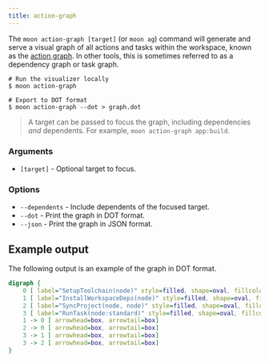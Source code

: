 ```yaml
---
title: action-graph
---
```



<VersionLabel version="1.15.0" header />

The `moon action-graph [target]` (or `moon ag`) command will generate and serve a visual graph of
all actions and tasks within the workspace, known as the
[action graph](../how-it-works/action-graph). In other tools, this is sometimes referred to as a
dependency graph or task graph.

```shell
# Run the visualizer locally
$ moon action-graph

# Export to DOT format
$ moon action-graph --dot > graph.dot
```

> A target can be passed to focus the graph, including dependencies _and_ dependents. For example,
> `moon action-graph app:build`.

### Arguments

- `[target]` - Optional target to focus.

### Options

- `--dependents` - Include dependents of the focused target.
- `--dot` - Print the graph in DOT format.
- `--json` - Print the graph in JSON format.

## Example output

The following output is an example of the graph in DOT format.

```dot
digraph {
    0 [ label="SetupToolchain(node)" style=filled, shape=oval, fillcolor=black, fontcolor=white]
    1 [ label="InstallWorkspaceDeps(node)" style=filled, shape=oval, fillcolor=gray, fontcolor=black]
    2 [ label="SyncProject(node, node)" style=filled, shape=oval, fillcolor=gray, fontcolor=black]
    3 [ label="RunTask(node:standard)" style=filled, shape=oval, fillcolor=gray, fontcolor=black]
    1 -> 0 [ arrowhead=box, arrowtail=box]
    2 -> 0 [ arrowhead=box, arrowtail=box]
    3 -> 1 [ arrowhead=box, arrowtail=box]
    3 -> 2 [ arrowhead=box, arrowtail=box]
}
```
